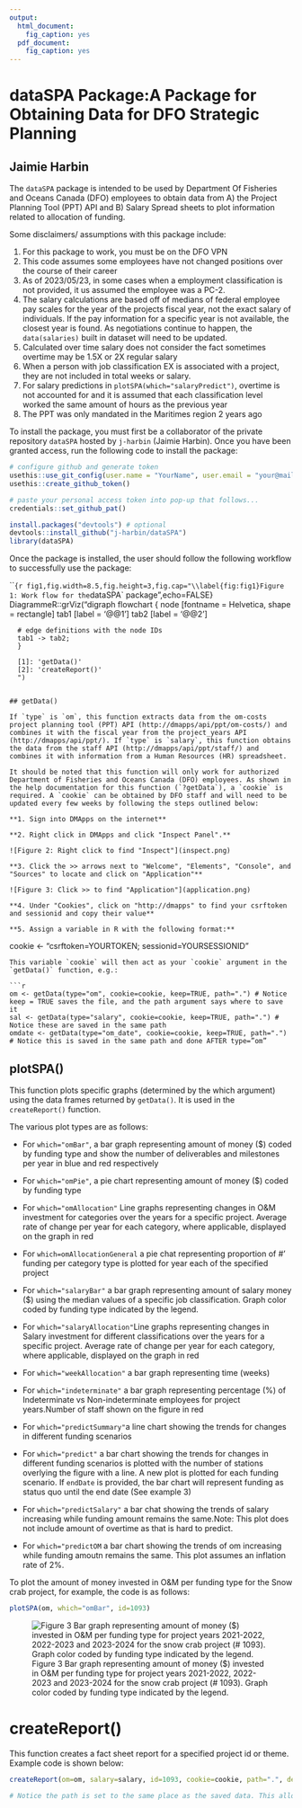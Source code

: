 ```yaml
---
output:
  html_document: 
    fig_caption: yes
  pdf_document: 
    fig_caption: yes
---
```

# dataSPA Package:A Package for Obtaining Data for DFO Strategic Planning
## Jaimie Harbin

The `dataSPA` package is intended to be used by Department Of Fisheries and Oceans Canada (DFO) employees to obtain data from A) the Project Planning Tool (PPT) API and B) Salary Spread sheets to plot information related to allocation of funding.

Some disclaimers/ assumptions with this package include:

1. For this package to work, you must be on the DFO VPN
2. This code assumes some employees have not changed positions over the course of their career
3. As of 2023/05/23, in some cases when a employment classification is not provided, it us assumed the employee was a PC-2.
4. The salary calculations are based off of medians of federal employee pay scales for the year of the projects fiscal year, not the exact salary of individuals. If the pay information for a specific year is not available, the closest year is found. As negotiations continue to happen, the `data(salaries)` built in dataset will need to be updated.
5. Calculated over time salary does not consider the fact
sometimes overtime may be 1.5X or 2X regular salary
6. When a person with job classification EX is associated with a
project, they are not included in total weeks or salary.
7. For salary predictions in `plotSPA(which="salaryPredict")`, overtime is not accounted for and it is assumed that each classification level worked the same amount of hours as the previous year
8. The PPT was only mandated in the Maritimes region 2 years ago


To install the package, you must first be a collaborator of the private repository `dataSPA` hosted by `j-harbin` (Jaimie Harbin). Once you have been granted access, run the following code to install the package:

```r
# configure github and generate token
usethis::use_git_config(user.name = "YourName", user.email = "your@mail.com")
usethis::create_github_token() 

# paste your personal access token into pop-up that follows...
credentials::set_github_pat()

install.packages("devtools") # optional
devtools::install_github("j-harbin/dataSPA")
library(dataSPA)
```

Once the package is installed, the user should follow the following workflow to successfully use the package:


```{r fig1,fig.width=8.5,fig.height=3,fig.cap="\\label{fig:fig1}Figure 1: Work flow for the `dataSPA` package",echo=FALSE}
DiagrammeR::grViz("digraph flowchart {
      node [fontname = Helvetica, shape = rectangle]
      tab1 [label = '@@1']
      tab2 [label = '@@2']

      # edge definitions with the node IDs
      tab1 -> tab2;
      }

      [1]: 'getData()'
      [2]: 'createReport()'
      ")
```

## getData()

If `type` is `om`, this function extracts data from the om-costs project planning tool (PPT) API (http://dmapps/api/ppt/om-costs/) and combines it with the fiscal year from the project_years API (http://dmapps/api/ppt/). If `type` is `salary`, this function obtains the data from the staff API (http://dmapps/api/ppt/staff/) and combines it with information from a Human Resources (HR) spreadsheet.

It should be noted that this function will only work for authorized Department of Fisheries and Oceans Canada (DFO) employees. As shown in the help documentation for this function (`?getData`), a `cookie` is required. A `cookie` can be obtained by DFO staff and will need to be updated every few weeks by following the steps outlined below:

**1. Sign into DMApps on the internet**

**2. Right click in DMApps and click "Inspect Panel".**

![Figure 2: Right click to find "Inspect"](inspect.png)

**3. Click the >> arrows next to "Welcome", "Elements", "Console", and "Sources" to locate and click on "Application"**

![Figure 3: Click >> to find "Application"](application.png)

**4. Under "Cookies", click on "http://dmapps" to find your csrftoken and sessionid and copy their value**

**5. Assign a variable in R with the following format:**

```
cookie <- "csrftoken=YOURTOKEN; sessionid=YOURSESSIONID"
```
This variable `cookie` will then act as your `cookie` argument in the `getData()` function, e.g.:

```r

om <- getData(type="om", cookie=cookie, keep=TRUE, path=".") # Notice keep = TRUE saves the file, and the path argument says where to save it
sal <- getData(type="salary", cookie=cookie, keep=TRUE, path=".") # Notice these are saved in the same path 
omdate <- getData(type="om_date", cookie=cookie, keep=TRUE, path=".") # Notice this is saved in the same path and done AFTER type=”om”
```

## plotSPA()

This function plots specific graphs (determined by the which argument) using the data frames returned by `getData()`. It is used in the `createReport()` function.

The various plot types are as follows:

* For `which="omBar"`, a bar graph representing amount of money ($) coded by funding type and show the number of deliverables and milestones per year in blue and red respectively

* For `which="omPie"`, a pie chart representing amount of money ($) coded by funding type

* For `which="omAllocation"` Line graphs representing changes in O&M investment for categories over the years for a specific project. Average rate of change per year for each category, where applicable, displayed on the graph in red

*  For `which=omAllocationGeneral` a pie chat representing proportion of
#' funding per category type is plotted for year each of the specified project

* For `which="salaryBar"` a bar graph representing amount of salary money ($) using the median values of a specific job classification. Graph color coded by funding type indicated by the legend.

* For `which="salaryAllocation"`Line graphs representing changes in Salary investment for different classifications over the years for a specific project. Average rate of change per year for each category, where applicable, displayed on the graph in red

* For `which="weekAllocation"` a bar graph representing time (weeks)

* For `which="indeterminate"` a bar graph representing percentage (%) of Indeterminate vs Non-indeterminate employees for project years.Number of staff shown on the figure in red

* For `which="predictSummary"`a line chart showing the trends for changes in different funding scenarios

* For `which="predict"` a bar chart showing the trends for changes in different funding scenarios is plotted with the number of stations overlying the figure with a line. A new plot is plotted for each funding scenario. If `endDate` is provided, the bar chart will represent funding as status quo until the end date (See example 3)

* For `which="predictSalary"` a bar chat showing the trends of salary increasing while funding amount remains the same.Note: This plot does
not include amount of overtime as that is hard to predict.

* For `which="predictOM` a bar chart showing the trends of om
increasing while funding amoutn remains the same. This plot
assumes an inflation rate of 2%.

To plot the amount of money invested in O&M per funding type for the Snow crab project, for example, the code is as follows:

```r
plotSPA(om, which="omBar", id=1093)
```

![Figure 3 Bar graph representing amount of money ($) invested in O&M per funding type for project years 2021-2022, 2022-2023 and 2023-2024 for the snow crab project (# 1093). Graph color coded by funding type indicated by the legend. ](om.png)

# createReport()

This function creates a fact sheet report for a specified project id or theme. Example code is shown below:

```r
createReport(om=om, salary=salary, id=1093, cookie=cookie, path=".", destdir="../reports") 

# Notice the path is set to the same place as the saved data. This allows the report to print out what date the data was pulled
```



